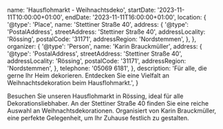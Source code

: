   name: 'Hausflohmarkt - Weihnachtsdeko',
  startDate: '2023-11-11T10:00:00+01:00',
  endDate: '2023-11-11T16:00:00+01:00',
  location: {
    '@type': 'Place',
    name: 'Stettiner Straße 40',
    address: {
      '@type': 'PostalAddress',
      streetAddress: 'Stettiner Straße 40',
      addressLocality: 'Rössing',
      postalCode: '31171',
      addressRegion: 'Nordstemmen',
    },
  },
  organizer: {
    '@type': 'Person',
    name: 'Karin Brauckmüller',
    address: {
      '@type': 'PostalAddress',
      streetAddress: 'Stettiner Straße 40',
      addressLocality: 'Rössing',
      postalCode: '31171',
      addressRegion: 'Nordstemmen',
    },
    telephone: '05069 6181',
  },
  description:
    'Für alle, die gerne Ihr Heim dekorieren. Entdecken Sie eine Vielfalt an Weihnachtsdekoration beim Hausflohmarkt.',
}

Besuchen Sie unseren Hausflohmarkt in Rössing, ideal für alle
Dekorationsliebhaber. An der Stettiner Straße 40 finden Sie eine reiche Auswahl
an Weihnachtsdekorationen. Organisiert von Karin Brauckmüller, eine perfekte
Gelegenheit, um Ihr Zuhause festlich zu gestalten.
